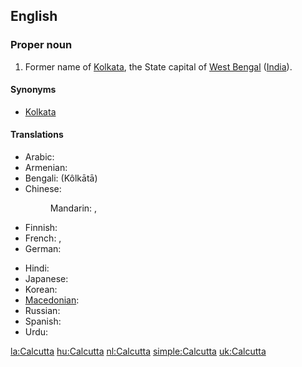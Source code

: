 ==English==
===Proper noun===
{{en-proper noun}}

#Former name of [[Kolkata]], the State capital of [[West Bengal]] ([[India]]).

====Synonyms====
*[[Kolkata]]

====Translations====
{{trans-top|capital of West Bengal}}
* Arabic: {{t|ar|كالكوتا|f|tr=kalkuuta}}
* Armenian: {{t-|hy|Կալկաթա|tr=Kalkat’a}}
* Bengali: {{BNchar|[[কলকাতা]]}} (Kôlkātā)
* Chinese:
*: Mandarin: {{t|cmn|加爾各答|sc=Hani}},  {{t|cmn|加尔各答|tr=Jiā'ěrgèdá|sc=Hani}}
* Finnish: {{t-|fi|Kolkata}}
* French: {{t-|fr|Calcutta|m}},  {{t-|fr|Kolkata|m}}
* German: {{t+|de|Kalkutta|n}}
{{trans-mid}}
* Hindi: {{t-|hi|कोलकाता|tr=Kolkātā|xs=Hindi}}
* Japanese: {{t|ja|カルカッタ|tr=Karukatta}}
* Korean: {{t|ko|캘커타|tr=Kaelkeota|sc=Hang}}
* [[Macedonian]]: {{t|mk|Калкута|f|tr=Kalkúta}}
* Russian: {{t|ru|Калькутта|f|tr=Kal’kútta}}
* Spanish: {{t+|es|Calcuta}}
* Urdu: {{t|ur|کلکتہ|tr=Kolkātā|xs=Urdu}}
{{trans-bottom}}

{{trans-see|Kolkata}}

{{sisterlinks|Kolkata}}

[[la:Calcutta]]
[[hu:Calcutta]]
[[nl:Calcutta]]
[[simple:Calcutta]]
[[uk:Calcutta]]